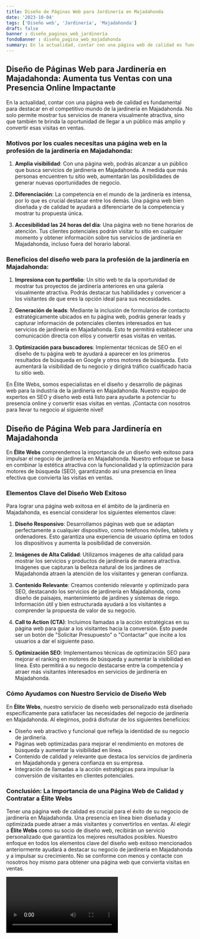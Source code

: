 ```yaml
---
title: Diseño de Páginas Web para Jardinería en Majadahonda
date: '2023-10-04'
tags: ['Diseño web', 'Jardinería', 'Majadahonda']
draft: false
banner : diseño_paginas_web_jardinería
fondoBanner : diseño_pagina_web_majadahonda
summary: En la actualidad, contar con una página web de calidad es fundamental para destacar en el competitivo mundo de la jardinería en Majadahonda. No solo permite mostrar tus servicios de manera visualmente atractiva, sino que también te brinda la oportunidad de llegar a un público más amplio y convertir esas visitas en ventas.
---
```


## Diseño de Páginas Web para Jardinería en Majadahonda: Aumenta tus Ventas con una Presencia Online Impactante

En la actualidad, contar con una página web de calidad es fundamental para destacar en el competitivo mundo de la jardinería en Majadahonda. No solo permite mostrar tus servicios de manera visualmente atractiva, sino que también te brinda la oportunidad de llegar a un público más amplio y convertir esas visitas en ventas.

### Motivos por los cuales necesitas una página web en la profesión de la jardinería en Majadahonda:

1. **Amplia visibilidad**: Con una página web, podrás alcanzar a un público que busca servicios de jardinería en Majadahonda. A medida que más personas encuentren tu sitio web, aumentarán las posibilidades de generar nuevas oportunidades de negocio.

2. **Diferenciación**: La competencia en el mundo de la jardinería es intensa, por lo que es crucial destacar entre los demás. Una página web bien diseñada y de calidad te ayudará a diferenciarte de la competencia y mostrar tu propuesta única.

3. **Accesibilidad las 24 horas del día**: Una página web no tiene horarios de atención. Tus clientes potenciales podrán visitar tu sitio en cualquier momento y obtener información sobre tus servicios de jardinería en Majadahonda, incluso fuera del horario laboral.

### Beneficios del diseño web para la profesión de la jardinería en Majadahonda:

1. **Impresiona con tu portfolio**: Un sitio web te da la oportunidad de mostrar tus proyectos de jardinería anteriores en una galería visualmente atractiva. Podrás destacar tus habilidades y convencer a los visitantes de que eres la opción ideal para sus necesidades.

2. **Generación de leads**: Mediante la inclusión de formularios de contacto estratégicamente ubicados en tu página web, podrás generar leads y capturar información de potenciales clientes interesados en tus servicios de jardinería en Majadahonda. Esto te permitirá establecer una comunicación directa con ellos y convertir esas visitas en ventas.

3. **Optimización para buscadores**: Implementar técnicas de SEO en el diseño de tu página web te ayudará a aparecer en los primeros resultados de búsqueda en Google y otros motores de búsqueda. Esto aumentará la visibilidad de tu negocio y dirigirá tráfico cualificado hacia tu sitio web.

En Élite Webs, somos especialistas en el diseño y desarrollo de páginas web para la industria de la jardinería en Majadahonda. Nuestro equipo de expertos en SEO y diseño web está listo para ayudarte a potenciar tu presencia online y convertir esas visitas en ventas. ¡Contacta con nosotros para llevar tu negocio al siguiente nivel!

<GifSeo />

<Cta />

## Diseño de Página Web para Jardinería en Majadahonda

En **Élite Webs** comprendemos la importancia de un diseño web exitoso para impulsar el negocio de jardinería en Majadahonda. Nuestro enfoque se basa en combinar la estética atractiva con la funcionalidad y la optimización para motores de búsqueda (SEO), garantizando así una presencia en línea efectiva que convierta las visitas en ventas.

### Elementos Clave del Diseño Web Exitoso

Para lograr una página web exitosa en el ámbito de la jardinería en Majadahonda, es esencial considerar los siguientes elementos clave:

1. **Diseño Responsivo**: Desarrollamos páginas web que se adaptan perfectamente a cualquier dispositivo, como teléfonos móviles, tablets y ordenadores. Esto garantiza una experiencia de usuario óptima en todos los dispositivos y aumenta la posibilidad de conversión.

2. **Imágenes de Alta Calidad**: Utilizamos imágenes de alta calidad para mostrar los servicios y productos de jardinería de manera atractiva. Imágenes que capturan la belleza natural de los jardines de Majadahonda atraen la atención de los visitantes y generan confianza.

3. **Contenido Relevante**: Creamos contenido relevante y optimizado para SEO, destacando los servicios de jardinería en Majadahonda, como diseño de paisajes, mantenimiento de jardines y sistemas de riego. Información útil y bien estructurada ayudará a los visitantes a comprender la propuesta de valor de su negocio.

4. **Call to Action (CTA)**: Incluimos llamadas a la acción estratégicas en su página web para guiar a los visitantes hacia la conversión. Esto puede ser un botón de "Solicitar Presupuesto" o "Contactar" que incite a los usuarios a dar el siguiente paso.

5. **Optimización SEO**: Implementamos técnicas de optimización SEO para mejorar el ranking en motores de búsqueda y aumentar la visibilidad en línea. Esto permitirá a su negocio destacarse entre la competencia y atraer más visitantes interesados en servicios de jardinería en Majadahonda.

### Cómo Ayudamos con Nuestro Servicio de Diseño Web

En **Élite Webs**, nuestro servicio de diseño web personalizado está diseñado específicamente para satisfacer las necesidades del negocio de jardinería en Majadahonda. Al elegirnos, podrá disfrutar de los siguientes beneficios:

- Diseño web atractivo y funcional que refleja la identidad de su negocio de jardinería.
- Páginas web optimizadas para mejorar el rendimiento en motores de búsqueda y aumentar la visibilidad en línea.
- Contenido de calidad y relevante que destaca los servicios de jardinería en Majadahonda y genera confianza en su empresa.
- Integración de llamadas a la acción estratégicas para impulsar la conversión de visitantes en clientes potenciales.

### Conclusión: La Importancia de una Página Web de Calidad y Contratar a Élite Webs

Tener una página web de calidad es crucial para el éxito de su negocio de jardinería en Majadahonda. Una presencia en línea bien diseñada y optimizada puede atraer a más visitantes y convertirlos en ventas. Al elegir a **Élite Webs** como su socio de diseño web, recibirán un servicio personalizado que garantiza los mejores resultados posibles. Nuestro enfoque en todos los elementos clave del diseño web exitoso mencionados anteriormente ayudará a destacar su negocio de jardinería en Majadahonda y a impulsar su crecimiento. No se conforme con menos y contacte con nosotros hoy mismo para obtener una página web que convierta visitas en ventas.

<Video />

<CtaBot job='Jardinería' city='Majadahonda'/>

<Gmaps query='Majadahonda+españa+maps' />